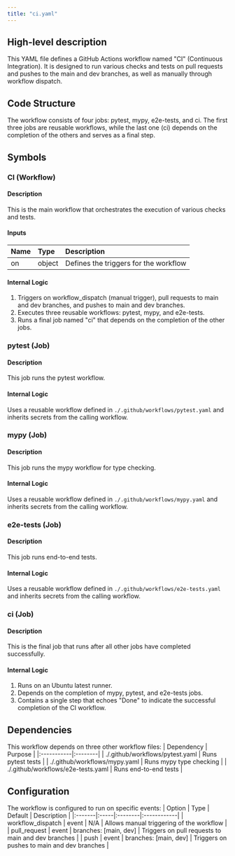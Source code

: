 ```yaml
---
title: "ci.yaml"
---
```


## High-level description
This YAML file defines a GitHub Actions workflow named "CI" (Continuous Integration). It is designed to run various checks and tests on pull requests and pushes to the main and dev branches, as well as manually through workflow dispatch.

## Code Structure
The workflow consists of four jobs: pytest, mypy, e2e-tests, and ci. The first three jobs are reusable workflows, while the last one (ci) depends on the completion of the others and serves as a final step.

## Symbols

### CI (Workflow)
#### Description
This is the main workflow that orchestrates the execution of various checks and tests.

#### Inputs
| Name | Type | Description |
|:-----|:-----|:------------|
| on | object | Defines the triggers for the workflow |

#### Internal Logic
1. Triggers on workflow_dispatch (manual trigger), pull requests to main and dev branches, and pushes to main and dev branches.
2. Executes three reusable workflows: pytest, mypy, and e2e-tests.
3. Runs a final job named "ci" that depends on the completion of the other jobs.

### pytest (Job)
#### Description
This job runs the pytest workflow.

#### Internal Logic
Uses a reusable workflow defined in `./.github/workflows/pytest.yaml` and inherits secrets from the calling workflow.

### mypy (Job)
#### Description
This job runs the mypy workflow for type checking.

#### Internal Logic
Uses a reusable workflow defined in `./.github/workflows/mypy.yaml` and inherits secrets from the calling workflow.

### e2e-tests (Job)
#### Description
This job runs end-to-end tests.

#### Internal Logic
Uses a reusable workflow defined in `./.github/workflows/e2e-tests.yaml` and inherits secrets from the calling workflow.

### ci (Job)
#### Description
This is the final job that runs after all other jobs have completed successfully.

#### Internal Logic
1. Runs on an Ubuntu latest runner.
2. Depends on the completion of mypy, pytest, and e2e-tests jobs.
3. Contains a single step that echoes "Done" to indicate the successful completion of the CI workflow.

## Dependencies
This workflow depends on three other workflow files:
| Dependency | Purpose |
|:-----------|:--------|
| ./.github/workflows/pytest.yaml | Runs pytest tests |
| ./.github/workflows/mypy.yaml | Runs mypy type checking |
| ./.github/workflows/e2e-tests.yaml | Runs end-to-end tests |

## Configuration
The workflow is configured to run on specific events:
| Option | Type | Default | Description |
|:-------|:-----|:--------|:------------|
| workflow_dispatch | event | N/A | Allows manual triggering of the workflow |
| pull_request | event | branches: [main, dev] | Triggers on pull requests to main and dev branches |
| push | event | branches: [main, dev] | Triggers on pushes to main and dev branches |